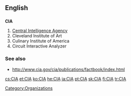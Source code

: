 ==English==

==={{initialism}}===
{{wikipedia}}
'''CIA'''

# [[Central Intelligence Agency]]
# Cleveland Institute of Art
# Culinary Institute of America
# Circuit Interactive Analyzer

===See also===
*http://www.cia.gov/cia/publications/factbook/index.html
[[Category:Organizations]]
[[cs:CIA]]
[[et:CIA]]
[[ko:CIA]]
[[he:CIA]]
[[ja:CIA]]
[[pt:CIA]]
[[sk:CIA]]
[[fi:CIA]]
[[tr:CIA]]